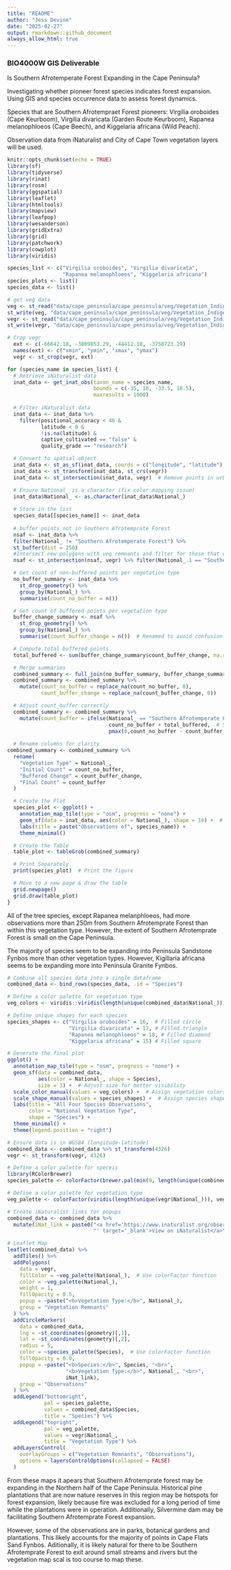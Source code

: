 ```yaml
---
title: "README"
author: "Jess Devine"
date: "2025-02-27"
output: rmarkdown::github_document
always_allow_html: true
---
```


### BIO4000W GIS Deliverable

Is Southern Afrotemperate Forest Expanding in the Cape Peninsula?

Investigating whether pioneer forest species indicates forest expansion. Using GIS and species occurrence data to assess forest dynamics. 

Species that are Southern Afrotempraet Forest pioneers: Virgilia oroboides (Cape Keurboom), Virgilia divaricata (Garden Route Keurboom), Rapanea melanophloeos (Cape Beech), and Kiggelaria africana (Wild Peach).

Observation data from iNaturalist and City of Cape Town vegetation layers will be used. 

```r
knitr::opts_chunk$set(echo = TRUE)
library(sf)
library(tidyverse)
library(rinat)
library(rosm)
library(ggspatial)
library(leaflet) 
library(htmltools)
library(mapview) 
library(leafpop) 
library(wesanderson)
library(gridExtra)
library(grid)
library(patchwork)
library(cowplot)
library(viridis)
```

```r
species_list <- c("Virgilia oroboides", "Virgilia divaricata", 
                  "Rapanea melanophloeos", "Kiggelaria africana")
species_plots <- list()
species_data <- list()

# get veg data 
veg <- st_read("data/cape_peninsula/cape_peninsula/veg/Vegetation_Indigenous.shp")
st_write(veg, "data/cape_peninsula/cape_peninsula/veg/Vegetation_Indigenous_duplicate.shp", append = FALSE)
vegr <- st_read("data/cape_peninsula/cape_peninsula/veg/Vegetation_Indigenous_Remnants.shp")
st_write(vegr, "data/cape_peninsula/cape_peninsula/veg/Vegetation_Indigenous_duplicate.shp", append = FALSE)

# Crop vegr 
  ext <- c(-66642.18, -3809853.29, -44412.18, -3750723.29)
  names(ext) <- c("xmin", "ymin", "xmax", "ymax") 
  vegr <- st_crop(vegr, ext)

for (species_name in species_list) {
  # Retrieve iNaturalist data
  inat_data <- get_inat_obs(taxon_name = species_name,
                            bounds = c(-35, 18, -33.5, 18.5),
                            maxresults = 1000)
  
  # Filter iNaturalist data
  inat_data <- inat_data %>% 
    filter(positional_accuracy < 46 & 
           latitude < 0 &
           !is.na(latitude) &
           captive_cultivated == "false" &
           quality_grade == "research")

  # Convert to spatial object
  inat_data <- st_as_sf(inat_data, coords = c("longitude", "latitude"), crs = 4326)
  inat_data <- st_transform(inat_data, st_crs(vegr))
  inat_data <- st_intersection(inat_data, vegr)  # Remove points in urban areas

  # Ensure National_ is a character (fix color mapping issue)
  inat_data$National_ <- as.character(inat_data$National_)
  
  # Store in the list
  species_data[[species_name]] <- inat_data
  
  # buffer points not in Southern Afrotemprate Forest
  nsaf <- inat_data %>% 
  filter(National_ != "Southern Afrotemperate Forest") %>%
  st_buffer(dist = 250) 
  #Intersect new polygons with veg remnants and filter for those that overlap Southern Afrotemperate Forest only
  nsaf <- st_intersection(nsaf, vegr) %>% filter(National_.1 == "Southern Afrotemperate Forest")

  # Get count of non-buffered points per vegetation type
  no_buffer_summary <- inat_data %>%
    st_drop_geometry() %>%
    group_by(National_) %>%
    summarise(count_no_buffer = n())

  # Get count of buffered points per vegetation type
  buffer_change_summary <- nsaf %>%
    st_drop_geometry() %>%
    group_by(National_) %>%
    summarise(count_buffer_change = n())  # Renamed to avoid confusion

  # Compute total buffered points
  total_buffered <- sum(buffer_change_summary$count_buffer_change, na.rm = TRUE)

  # Merge summaries
  combined_summary <- full_join(no_buffer_summary, buffer_change_summary, by = "National_")
  combined_summary <- combined_summary %>%
    mutate(count_no_buffer = replace_na(count_no_buffer, 0),
           count_buffer_change = replace_na(count_buffer_change, 0))

  # Adjust count_buffer correctly
  combined_summary <- combined_summary %>%
    mutate(count_buffer = ifelse(National_ == "Southern Afrotemperate Forest",
                                 count_no_buffer + total_buffered,  # SAF gets the initial count plus total buffer count 
                                 pmax(0,count_no_buffer - count_buffer_change)))  # Others get adjusted values
  
  # Rename columns for clarity
combined_summary <- combined_summary %>%
  rename(
    "Vegetation Type" = National_,
    "Initial Count" = count_no_buffer,
    "Buffered Change" = count_buffer_change,
    "Final Count" = count_buffer
  )

  # Create the Plot
  species_plot <- ggplot() +
    annotation_map_tile(type = "osm", progress = "none") +
    geom_sf(data = inat_data, aes(color = National_), shape = 16) +  # Uniform shape
    labs(title = paste("Observations of", species_name)) +
    theme_minimal()

  # Create the Table
  table_plot <- tableGrob(combined_summary)

  # Print Separately
  print(species_plot)  # Print the figure

  # Move to a new page & draw the table
  grid.newpage()
  grid.draw(table_plot)  
}
```

All of the tree species, except Rapanea melanphloeos, had more observations more than 250m from Southern Afrotemprate Forest than within this vegetation type. However, the extent of Southern Afrotemprate Forest is small on the Cape Peninsula.

The majority of species seem to be expanding into Peninsula Sandstone Fynbos more than other vegetation types. However, Kigillaria africana seems to be expanding more into Peninsula Granite Fynbos.

```r
# Combine all species data into a single dataframe
combined_data <- bind_rows(species_data, .id = "Species")

# Define a color palette for vegetation type
veg_colors <- viridis::viridis(length(unique(combined_data$National_)))

# Define unique shapes for each species
species_shapes <- c("Virgilia oroboides" = 16,  # Filled circle
                    "Virgilia divaricata" = 17, # Filled triangle
                    "Rapanea melanophloeos" = 18, # Filled diamond
                    "Kiggelaria africana" = 15) # Filled square

# Generate the final plot
ggplot() +
  annotation_map_tile(type = "osm", progress = "none") +
  geom_sf(data = combined_data, 
          aes(color = National_, shape = Species), 
          size = 3) +  # Adjust size for better visibility
  scale_color_manual(values = veg_colors) +  # Assign vegetation colors
  scale_shape_manual(values = species_shapes) +  # Assign species shapes
  labs(title = "All Four Species Observations", 
       color = "National Vegetation Type", 
       shape = "Species") +
  theme_minimal() +
  theme(legend.position = "right")

```

```r
# Ensure data is in WGS84 (longitude-latitude)
combined_data <- combined_data %>% st_transform(4326)
vegr <- st_transform(vegr, 4326)

# Define a color palette for speceis
library(RColorBrewer)
species_palette <- colorFactor(brewer.pal(min(9, length(unique(combined_data$Species))), "Set1"), combined_data$Species)

# Define a color palette for vegetation type
veg_palette <- colorFactor(viridis(length(unique(vegr$National_))), vegr$National_)

# Create iNaturalist links for popups
combined_data <- combined_data %>%
  mutate(iNat_link = paste0("<a href='https://www.inaturalist.org/observations/", id, 
                            "' target='_blank'>View on iNaturalist</a>"))

# Leaflet Map
leaflet(combined_data) %>%
  addTiles() %>%
  addPolygons(
    data = vegr,
    fillColor = ~veg_palette(National_),  # Use colorFactor function
    color = ~veg_palette(National_), 
    weight = 1,
    fillOpacity = 0.5,
    popup = ~paste("<b>Vegetation Type:</b>", National_),
    group = "Vegetation Remnants"
  ) %>%
  addCircleMarkers(
    data = combined_data,
    lng = ~st_coordinates(geometry)[,1], 
    lat = ~st_coordinates(geometry)[,2], 
    radius = 5, 
    color = ~species_palette(Species),  # Use colorFactor function
    fillOpacity = 0.9,
    popup = ~paste("<b>Species:</b>", Species, "<br>",
                   "<b>Vegetation Type:</b>", National_, "<br>",
                   iNat_link),
    group = "Observations"
  ) %>%
  addLegend("bottomright", 
            pal = species_palette, 
            values = combined_data$Species, 
            title = "Species") %>%
  addLegend("topright", 
            pal = veg_palette, 
            values = vegr$National_, 
            title = "Vegetation Type") %>%
  addLayersControl(
    overlayGroups = c("Vegetation Remnants", "Observations"),
    options = layersControlOptions(collapsed = FALSE)
  )

```
From these maps it apears that Southern Afrotemprate forest may be expanding in the Northern half of the Cape Peninsula. Historical pine plantations that are now nature reserves in this region may be hotspots for forest expansion, likely because fire was excluded for a long period of time while the plantations were in operation. Additionally, Silvermine dam may be facilitating Southern Afrotemprate Forest expansion.

However, some of the observations are in parks, botanical gardens and plantations. This likely accounts for the majority of points in Cape Flats Sand Fynbos. Aditionally, it is likely natural for there to be Southern Afrotemprate Forest to exit around small streams and rivers but the vegetation map scal is too course to map these. 

